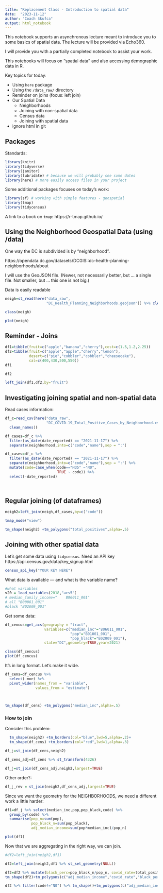```yaml
---
title: "Replacement Class - Introduction to spatial data"
date:  "2023-11-12"
author: "Coach Skufca"
output: html_notebook
---
```


This notebook supports an asynchronous lecture meant to introduce you to some basics of spatial data.  The lecture will be provided via Echo360.

I will provide you with a partially completed notebook to assist your work.

This notebooks will focus on "spatial data" and also accessing demographic data in R.

Key topics for today:

* Using `here` package
* Using the `/data_raw/` directory
* Reminder on joins (focus: left join)
* Our Spatial Data
   * Neighborhoods
   * Joining with non-spatial data
   * Census data
   * Joining with spatial data
* ignore html in git

## Packages

Standards:

```r
library(knitr)
library(tidyverse)
library(janitor)
library(lubridate) # because we will probably see some dates
library(here) # more easily access files in your project
```

Some additional packages focuses on today's work:

```r
library(sf) # working with simple features - geospatial
library(tmap)
library(tidycensus)

```

A link to a book on `tmap`: https://r-tmap.github.io/



## Using the Neighborhood Geospatial Data (using /data)

One way the DC is subdivided is by "neighborhood".

https://opendata.dc.gov/datasets/DCGIS::dc-health-planning-neighborhoods/about


I will use the GeoJSON file.  (Newer, not necessarily better, but ... a single file.  Not smaller, but ... this one is not big.)  



Data is easily readable 
```r
neigh=st_read(here("data_raw",
                   "DC_Health_Planning_Neighborhoods.geojson")) %>% clean_names()

class(neigh)
```

```r
plot(neigh)
```



## Reminder - Joins

```r
df1=tibble(fruit=c("apple","banana","cherry"),cost=c(1.5,1.2,2.25))
df2=tibble(fruit=c("apple","apple","cherry","lemon"),
           desert=c("pie","cobbler","cobbler","cheesecake"),
           cal=c(400,430,500,550))
df1
```
```r
df2
```
```r
left_join(df1,df2,by="fruit")
```

## Investigating joining spatial and non-spatial data

Read cases information:

```r
df_c=read_csv(here("data_raw",
                   "DC_COVID-19_Total_Positive_Cases_by_Neighborhood.csv")) %>% 
  clean_names() 
```


```r
df_cases=df_c %>%
  filter(as_date(date_reported) == "2021-11-17") %>% 
  separate(neighborhood,into=c("code","name"),sep = ":")

```


```r
df_cases=df_c %>%
  filter(as_date(date_reported) == "2021-11-17") %>% 
  separate(neighborhood,into=c("code","name"),sep = ":") %>%
  mutate(code=case_when(code=="N35" ~"N0",
                        TRUE ~ code)) %>%
  select(-date_reported)
  
  
```


## Regular joining (of dataframes)

```r
neigh2=left_join(neigh,df_cases,by=c("code")) 

tmap_mode("view")

tm_shape(neigh2) +tm_polygons("total_positives",alpha=.5)
```


## Joining with other spatial data

Let's get some data using `tidycensus`.  Need an API key   https://api.census.gov/data/key_signup.html


```r
census_api_key("YOUR KEY HERE")

```
 
 
 What data is available --- and what is the variable name?
 
```r
#what variables
v20 = load_variables(2018,"acs5")
# median_family_income="	B06011_001" 
# all "B00001_001"	
#black "B02009_001"
```


Get some data:

```r
df_cencus=get_acs(geography = "tract",
                  variables=c("median_inc"="B06011_001",
                              "pop"="B01001_001",
                              "pop_black"="B02009_001"),
                  state="DC",geometry=TRUE,year=2021) 
```

```r
class(df_cencus)
plot(df_cencus)
```
It's in long format.  Let's make it wide.
```r
df_cens=df_cencus %>% 
  select(-moe) %>% 
  pivot_wider(names_from = "variable", 
              values_from = "estimate")
  
 

tm_shape(df_cens) +tm_polygons("median_inc",alpha=.5)
```

### How to join

Consider this problem:

```r

  tm_shape(neigh2) +tm_borders(col="blue",lwd=5,alpha=.2)+
  tm_shape(df_cens) +tm_borders(col="red",lwd=1,alpha=.3)
```



```r

df_j=st_join(df_cens,neigh2)

```

```r
df_cens_adj=df_cens %>% st_transform(4326)
```


```r
df_j=st_join(df_cens_adj,neigh2,largest=TRUE)
```
Other order?:

```r

df_j_rev = st_join(neigh2,df_cens_adj,largest=TRUE)

```

Since we want the geometry for the NEIGHBORHOODS, we need a different work a little harder:

```r
df1=df_j %>% select(median_inc,pop,pop_black,code) %>%
  group_by(code) %>%
  summarise(pop_n=sum(pop),
            pop_black_n=sum(pop_black), 
            adj_median_income=sum(pop*median_inc)/pop_n) 

plot(df1)
```

Now that we are aggregating in the right way, we can join.

```r
#df2=left_join(neigh2,df1)

df2=left_join(neigh2,df1 %>% st_set_geometry(NULL))

```

```r
df2=df2 %>% mutate(black_perc=pop_black_n/pop_n, covid_rate=total_positives/pop_n)
tm_shape(df2)+tm_polygons(c("adj_median_income","covid_rate","black_perc"))
```



```r
df2 %>% filter(code!="N0") %>% tm_shape()+tm_polygons(c("adj_median_income","covid_rate","black_perc"),alpha=.4)
```


